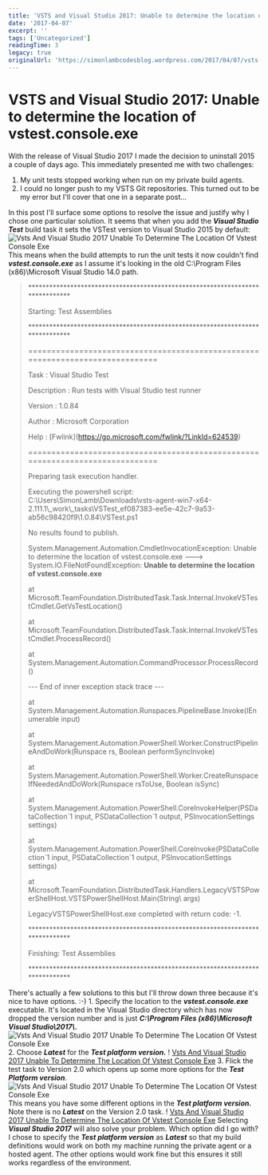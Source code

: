 ```yaml
---
title: 'VSTS and Visual Studio 2017: Unable to determine the location of vstest.console.exe'
date: '2017-04-07'
excerpt: ''
tags: ['Uncategorized']
readingTime: 3
legacy: true
originalUrl: 'https://simonlambcodesblog.wordpress.com/2017/04/07/vsts-and-visual-studio-2017-unable-to-determine-the-location-of-vstest-console-exe/'
---
```


# VSTS and Visual Studio 2017: Unable to determine the location of vstest.console.exe

With the release of Visual Studio 2017 I made the decision to uninstall 2015 a couple of days ago. This immediately presented me with two challenges:

1.  My unit tests stopped working when run on my private build agents.
2.  I could no longer push to my VSTS Git repositories. This turned out to be my error but I'll cover that one in a separate post...

In this post I'll surface some options to resolve the issue and justify why I chose one particular solution. It seems that when you add the _**Visual Studio Test**_ build task it sets the VSTest version to Visual Studio 2015 by default:
![Vsts And Visual Studio 2017 Unable To Determine The Location Of Vstest Console Exe](/images/blog/vsts-and-visual-studio-2017-unable-to-determine-the-location-of-vstest-console-exe-1758985196658-0.jpg) This means when the build attempts to run the unit tests it now couldn't find _**vstest.console.exe**_ as I assume it's looking in the old C:\\Program Files (x86)\\Microsoft Visual Studio 14.0 path.

> \*\*\*\*\*\*\*\*\*\*\*\*\*\*\*\*\*\*\*\*\*\*\*\*\*\*\*\*\*\*\*\*\*\*\*\*\*\*\*\*\*\*\*\*\*\*\*\*\*\*\*\*\*\*\*\*\*\*\*\*\*\*\*\*\*\*\*\*\*\*\*\*\*\*\*\*\*\*
>
> Starting: Test Assemblies
>
> \*\*\*\*\*\*\*\*\*\*\*\*\*\*\*\*\*\*\*\*\*\*\*\*\*\*\*\*\*\*\*\*\*\*\*\*\*\*\*\*\*\*\*\*\*\*\*\*\*\*\*\*\*\*\*\*\*\*\*\*\*\*\*\*\*\*\*\*\*\*\*\*\*\*\*\*\*\*
>
> \==============================================================================
>
> Task : Visual Studio Test
>
> Description : Run tests with Visual Studio test runner
>
> Version : 1.0.84
>
> Author : Microsoft Corporation
>
> Help : \[Fwlink](https://go.microsoft.com/fwlink/?LinkId=624539)
>
> \==============================================================================
>
> Preparing task execution handler.
>
> Executing the powershell script: C:\\Users\\SimonLamb\\Downloads\\vsts-agent-win7-x64-2.111.1\\\_work\\\_tasks\\VSTest_ef087383-ee5e-42c7-9a53-ab56c98420f9\\1.0.84\\VSTest.ps1
>
> No results found to publish.
>
> System.Management.Automation.CmdletInvocationException: Unable to determine the location of vstest.console.exe ---> System.IO.FileNotFoundException: **Unable to determine the location of vstest.console.exe**
>
> at Microsoft.TeamFoundation.DistributedTask.Task.Internal.InvokeVSTestCmdlet.GetVsTestLocation()
>
> at Microsoft.TeamFoundation.DistributedTask.Task.Internal.InvokeVSTestCmdlet.ProcessRecord()
>
> at System.Management.Automation.CommandProcessor.ProcessRecord()
>
> \--- End of inner exception stack trace ---
>
> at System.Management.Automation.Runspaces.PipelineBase.Invoke(IEnumerable input)
>
> at System.Management.Automation.PowerShell.Worker.ConstructPipelineAndDoWork(Runspace rs, Boolean performSyncInvoke)
>
> at System.Management.Automation.PowerShell.Worker.CreateRunspaceIfNeededAndDoWork(Runspace rsToUse, Boolean isSync)
>
> at System.Management.Automation.PowerShell.CoreInvokeHelper\(PSDataCollection\`1 input, PSDataCollection\`1 output, PSInvocationSettings settings)
>
> at System.Management.Automation.PowerShell.CoreInvoke\(PSDataCollection\`1 input, PSDataCollection\`1 output, PSInvocationSettings settings)
>
> at Microsoft.TeamFoundation.DistributedTask.Handlers.LegacyVSTSPowerShellHost.VSTSPowerShellHost.Main(String\ args)
>
> LegacyVSTSPowerShellHost.exe completed with return code: -1.
>
> \*\*\*\*\*\*\*\*\*\*\*\*\*\*\*\*\*\*\*\*\*\*\*\*\*\*\*\*\*\*\*\*\*\*\*\*\*\*\*\*\*\*\*\*\*\*\*\*\*\*\*\*\*\*\*\*\*\*\*\*\*\*\*\*\*\*\*\*\*\*\*\*\*\*\*\*\*\*
>
> Finishing: Test Assemblies
>
> \*\*\*\*\*\*\*\*\*\*\*\*\*\*\*\*\*\*\*\*\*\*\*\*\*\*\*\*\*\*\*\*\*\*\*\*\*\*\*\*\*\*\*\*\*\*\*\*\*\*\*\*\*\*\*\*\*\*\*\*\*\*\*\*\*\*\*\*\*\*\*\*\*\*\*\*\*\*

There's actually a few solutions to this but I'll throw down three because it's nice to have options. :-) 1. Specify the location to the _**vstest.console.exe**_ executable. It's located in the Visual Studio directory which has now dropped the version number and is just _**C:\\Program Files (x86)\\Microsoft Visual Studio\\2017\\.**_
![Vsts And Visual Studio 2017 Unable To Determine The Location Of Vstest Console Exe](/images/blog/vsts-and-visual-studio-2017-unable-to-determine-the-location-of-vstest-console-exe-1758985196689-1.jpg) 2. Choose _**Latest**_ for the _**Test platform version.**_ !
[Vsts And Visual Studio 2017 Unable To Determine The Location Of Vstest Console Exe](/images/blog/vsts-and-visual-studio-2017-unable-to-determine-the-location-of-vstest-console-exe-1758894565035.jpg) 3. Flick the test task to Version 2.0 which opens up some more options for the _**Test Platform version**_.
![Vsts And Visual Studio 2017 Unable To Determine The Location Of Vstest Console Exe](/images/blog/vsts-and-visual-studio-2017-unable-to-determine-the-location-of-vstest-console-exe-1758985196721-2.jpg) This means you have some different options in the _**Test platform version.**_ Note there is no _**Latest**_ on the Version 2.0 task. !
[Vsts And Visual Studio 2017 Unable To Determine The Location Of Vstest Console Exe](/images/blog/vsts-and-visual-studio-2017-unable-to-determine-the-location-of-vstest-console-exe-1758894565035.jpg) Selecting _**Visual Studio 2017**_ will also solve your problem. Which option did I go with?
I chose to specify the _**Test platform version**_ as _**Latest**_ so that my build definitions would work on both my machine running the private agent or a hosted agent. The other options would work fine but this ensures it still works regardless of the environment.
